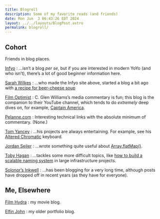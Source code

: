 ```yaml
---
title: Blogroll
description: Some of my favorite reads (and friends)
date: Mon Jun  3 06:43:26 EDT 2024
layout: ../../layouts/BlogPost.astro
permalink: blogroll/
---
```


## Cohort

Friends in blog places.

[Infyo](https://infyo.me/)
: …isn’t a blog _per se_, but if you are interested in modern YoYo (and who isn’t), there’s a lot of good beginner information here.

[Sarah Wilkes](https://sarahwilkesdev.com/)
: …who made the Infyo site above, started a blog a bit ago with [a recipe for beer-cheese soup](https://sarahwilkesdev.com/blog/beer-cheese-soup/)

[Film Optimist](https://filmoptimist.blog/)
: C. Glen Williams’s media commentary is fun; this blog is the companion to their YouTube channel, which tends to do _extremely_ deep dives on, for example, [Captain America](https://www.youtube.com/playlist?list=PL0KNo7dSX9klzj-indE4KC8bUm__GQYMl).

[Pelanne.com](https://pelanne.com/)
: Interesting technical links with the absolute minimum of commentary. (None.)

[Tom Yancey](https://thomasyancey.com/)
: …his projects are always entertaining. For example, see his [Altered Chromatic](https://thomasyancey.com/#/projects/alteredchromatic) keyboard.

[Jordan Seiler](https://jordanseiler.xyz/)
: …wrote something quite useful about [Array.flatMap()](https://jordanseiler.xyz/posts/2023-04-30-flat-map/).

[Toby Hagan](https://tobyhagan.com/)
: …tackles some more difficult topics, like [how to build a scalable naming system](https://tobyhagan.com/blog/create-a-scalable-naming-system) in large infrastructure projects.

[Solonor’s Inkwell](https://www.solonor.com)
: …has been blogging for a very long time, although posts have dropped off in recent years (as they have for everyone).

## Me, Elsewhere

[Film Hydra](https://www.filmhydra.com/)
: my movie blog.

[Elfin John](https://www.elfinjohn.com/)
: my older portfolio blog.
